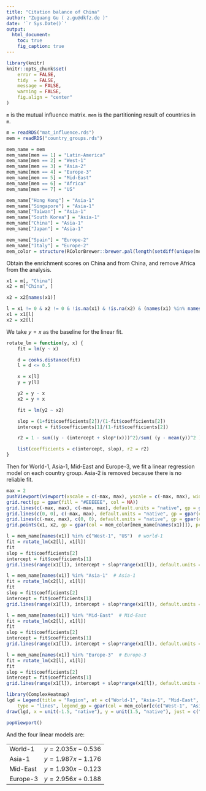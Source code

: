 ```yaml
---
title: "Citation balance of China"
author: "Zuguang Gu ( z.gu@dkfz.de )"
date: '`r Sys.Date()`'
output: 
  html_document:
    toc: true
    fig_caption: true
---
```


```r
library(knitr)
knitr::opts_chunk$set(
    error = FALSE,
    tidy  = FALSE,
    message = FALSE,
    warning = FALSE,
    fig.align = "center"
)
```

`m` is the mutual influence matrix. `mem` is the partitioning result of countries in `m`.

```r
m = readRDS("mat_influence.rds")
mem = readRDS("country_groups.rds")

mem_name = mem
mem_name[mem == 1] = "Latin-America"
mem_name[mem == 2] = "West-1"
mem_name[mem == 3] = "Asia-2"
mem_name[mem == 4] = "Europe-3"
mem_name[mem == 5] = "Mid-East"
mem_name[mem == 6] = "Africa"
mem_name[mem == 7] = "US"

mem_name["Hong Kong"] = "Asia-1"
mem_name["Singapore"] = "Asia-1"
mem_name["Taiwan"] = "Asia-1"
mem_name["South Korea"] = "Asia-1"
mem_name["China"] = "Asia-1"
mem_name["Japan"] = "Asia-1"

mem_name["Spain"] = "Europe-2"
mem_name["Italy"] = "Europe-2"
mem_color = structure(RColorBrewer::brewer.pal(length(setdiff(unique(mem_name), NA)), "Set1"), names = setdiff(unique(mem_name), NA))
```

Obtain the enrichment scores on China and from China, and remove Africa from the analysis.

```r
x1 = m[, "China"]
x2 = m["China", ]

x2 = x2[names(x1)]

l = x1 != 0 & x2 != 0 & !is.na(x1) & !is.na(x2) & (names(x1) %in% names(mem_name[mem_name != "Africa"]))
x1 = x1[l]
x2 = x2[l]
```

We take $y=x$ as the baseline for the linear fit.

```r
rotate_lm = function(y, x) {
    fit = lm(y ~ x)

    d = cooks.distance(fit)
    l = d <= 0.5

    x = x[l]
    y = y[l]

    y2 = y - x
    x2 = y + x

    fit = lm(y2 ~ x2)

    slop = (1+fit$coefficients[2])/(1-fit$coefficients[2])
    intercept = fit$coefficients[1]/(1-fit$coefficients[2])

    r2 = 1 - sum((y - (intercept + slop*(x)))^2)/sum( (y - mean(y))^2 )

    list(coefficients = c(intercept, slop), r2 = r2)
}
```

Then for World-1, Asia-1, Mid-East and Europe-3, we fit a linear regression model on each country group. Asia-2 is removed because
there is no reliable fit.

```r
max = 2
pushViewport(viewport(xscale = c(-max, max), yscale = c(-max, max), width = unit(1, "npc") - unit(1, "cm"), height = unit(1, "npc") - unit(1, "cm")))
grid.rect(gp = gpar(fill = "#EEEEEE", col = NA))
grid.lines(c(-max, max), c(-max, max), default.units = "native", gp = gpar(col = "grey"))
grid.lines(c(0, 0), c(-max, max), default.units = "native", gp = gpar(col = "grey", lty = 2))
grid.lines(c(-max, max), c(0, 0), default.units = "native", gp = gpar(col = "grey", lty = 2))
grid.points(x1, x2, gp = gpar(col = mem_color[mem_name[names(x1)]]), pch = 16, size = unit(4, "pt"), default.units = "native")

l = mem_name[names(x1)] %in% c("West-1", "US")  # world-1
fit = rotate_lm(x2[l], x1[l])
fit
slop = fit$coefficients[2]
intercept = fit$coefficients[1]
grid.lines(range(x1[l]), intercept + slop*range(x1[l]), default.units = "native", gp = gpar(col = mem_color["West-1"], lwd = 2))

l = mem_name[names(x1)] %in% "Asia-1"  # Asia-1
fit = rotate_lm(x2[l], x1[l])
fit
slop = fit$coefficients[2]
intercept = fit$coefficients[1]
grid.lines(range(x1[l]), intercept + slop*range(x1[l]), default.units = "native", gp = gpar(col = mem_color["Asia-1"], lwd = 2))

l = mem_name[names(x1)] %in% "Mid-East"  # Mid-East
fit = rotate_lm(x2[l], x1[l])
fit
slop = fit$coefficients[2]
intercept = fit$coefficients[1]
grid.lines(range(x1[l]), intercept + slop*range(x1[l]), default.units = "native", gp = gpar(col = mem_color["Mid-East"], lwd = 2))

l = mem_name[names(x1)] %in% "Europe-3"  # Europe-3
fit = rotate_lm(x2[l], x1[l])
fit
slop = fit$coefficients[2]
intercept = fit$coefficients[1]
grid.lines(range(x1[l]), intercept + slop*range(x1[l]), default.units = "native", gp = gpar(col = mem_color["Europe-3"], lwd = 2))

library(ComplexHeatmap)
lgd = Legend(title = "Region", at = c("World-1", "Asia-1", "Mid-East", "Europe-3"),
    type = "lines", legend_gp = gpar(col = mem_color[c(c("West-1", "Asia-1", "Mid-East", "Europe-3"))]))
draw(lgd, x = unit(-1.5, "native"), y = unit(1.5, "native"), just = c("top", "left"))

popViewport()
```

And the four linear models are:

<style>
table.table {
    width:400px;
}
</style>

|          |          |
|:---------|---------:|
| World-1  | $y = 2.035x - 0.536$ |
| Asia-1   | $y = 1.987x - 1.176$ |
| Mid-East | $y = 1.930x - 0.123$ |
| Europe-3 | $y = 2.956x + 0.188$ |
















